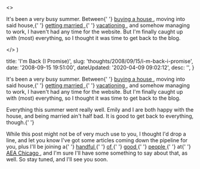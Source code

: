 

  <>
    <p>
      It's been a very busy summer. Between{' '}
      <a
        href="http&#58;//flickr.com/photos/dtott/sets/72157605640047678/"
        title="My house pictures on flickr"
      >
        buying a house
      </a>
      , moving into said house,{' '}
      <a
        href="http&#58;//flickr.com/photos/ehiddy/sets/72157606817768795/"
        title="Wedding pictures on Emily's flickr page"
      >
        getting married
      </a>
      ,{' '}
      <a
        href="http&#58;//flickr.com/photos/ehiddy/sets/72157606770646008/"
        title="Our vacation photos on Emily's flickr page"
      >
        vacationing
      </a>
      , and somehow managing to work, I haven't had any time for the website.
      But I'm finally caught up with (most) everything, so I thought it was time
      to get back to the blog.
    </p>
  </>
)


  title: 'I&#039;m Back (I Promise)',
  slug: 'thoughts/2008/09/15/i-m-back-i-promise',
  date: '2008-09-15 19:51:00',
  dateUpdated: '2020-04-09 09:02:12',
  desc: '',
}

<p>
  It's been a very busy summer. Between{' '}
  <a
    href="http://flickr.com/photos/dtott/sets/72157605640047678/"
    title="My house pictures on flickr"
  >
    buying a house
  </a>
  , moving into said house,{' '}
  <a
    href="http://flickr.com/photos/ehiddy/sets/72157606817768795/"
    title="Wedding pictures on Emily's flickr page"
  >
    getting married
  </a>
  ,{' '}
  <a
    href="http://flickr.com/photos/ehiddy/sets/72157606770646008/"
    title="Our vacation photos on Emily's flickr page"
  >
    vacationing
  </a>
  , and somehow managing to work, I haven't had any time for the website. But
  I'm finally caught up with (most) everything, so I thought it was time to get
  back to the blog.
</p>

<p>
  Everything this summer went really well. Emily and I are both happy with the
  house, and being married ain't half bad. It is good to get back to everything,
  though.{' '}
</p>

<p>
  While this post might not be of very much use to you, I thought I'd drop a
  line, and let you know I've got some articles coming down the pipeline for
  you, plus I'll be joining a{' '}
  <a href="http://shallowthoughts.org/" title="Bridget Stewart">
    handful
  </a>{' '}
  <a href="http://resistmedia.net/blog/" title="Beth Dean (hopefully)">
    of
  </a>{' '}
  <a href="http://www.colbowdesign.com/" title="Brad Colbow">
    good
  </a>{' '}
  <a href="http://braddielman.com/" title="Brad Dielman">
    people
  </a>{' '}
  at{' '}
  <a href="http://www.aneventapart.com/events/2008/chicago/">
    <abbr title="An Event Apart">AEA Chicago</abbr>
  </a>
  , and I'm sure I'll have some something to say about that, as well. So stay
  tuned, and I'll see you soon.
</p>
